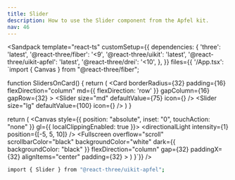 ```yaml
---
title: Slider
description: How to use the Slider component from the Apfel kit.
nav: 46
---
```


<Sandpack
  template="react-ts"
  customSetup={{
    dependencies: {
      'three': 'latest',
      '@react-three/fiber': '<9',
      '@react-three/uikit': 'latest',
      '@react-three/uikit-apfel': 'latest',
      '@react-three/drei': '<10',
    },
  }}
  files={{
    '/App.tsx': `import { Canvas } from "@react-three/fiber";

function SlidersOnCard() {
  return (
    <Card
      borderRadius={32}
      padding={16}
      flexDirection="column"
      md={{ flexDirection: 'row' }}
      gapColumn={16}
      gapRow={32}
    >
      <Container flexDirection="column" gapRow={16} width={250}>
        <Slider size="xs" defaultValue={25} />
        <Slider size="sm" defaultValue={50} />
        <Slider size="md" defaultValue={75} icon={<SquareDashed />} />
        <Slider size="lg" defaultValue={100} icon={<SquareDashed />} />
      </Container>
    </Card>
  )
}

  return (
    <Canvas style={{ position: "absolute", inset: "0", touchAction: "none" }} gl={{ localClippingEnabled: true }}>
      <ambientLight intensity={0.5} />
      <directionalLight intensity={1} position={[-5, 5, 10]} />
      <Defaults>
        <Fullscreen
          overflow="scroll"
          scrollbarColor="black"
          backgroundColor="white"
          dark={{ backgroundColor: "black" }}
          flexDirection="column"
          gap={32}
          paddingX={32}
          alignItems="center"
          padding={32}
        >
          <SlidersOnCard />
        </Fullscreen>
      </Defaults>
    </Canvas>
  )
}`}}
/>

```bash
import { Slider } from "@react-three/uikit-apfel";
```